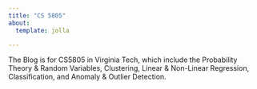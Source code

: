 ```yaml
---
title: "CS 5805"
about:
  template: jolla

---
```



The Blog is for CS5805 in Virginia Tech, which include the Probability Theory & Random Variables, Clustering, Linear & Non-Linear Regression, Classification, and Anomaly & Outlier Detection.